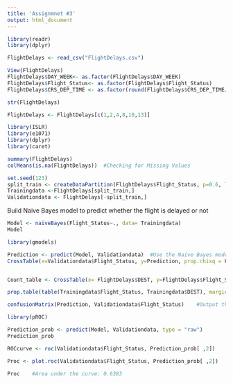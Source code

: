 ```yaml
---
title: 'Assignmnet #3'
output: html_document
---
```


```r
library(readr)
library(dplyr)

FlightDelays <- read_csv("FlightDelays.csv") 

View(FlightDelays)
FlightDelays$DAY_WEEK<- as.factor(FlightDelays$DAY_WEEK)
FlightDelays$Flight_Status<- as.factor(FlightDelays$Flight_Status)
FlightDelays$CRS_DEP_TIME <- as.factor(round(FlightDelays$CRS_DEP_TIME/100))

str(FlightDelays)

FlightDelays <- FlightDelays[c(1,2,4,8,10,13)]

```


```r
library(ISLR)
library(e1071) 
library(dplyr)
library(caret)
```


```r
summary(FlightDelays)
colMeans(is.na(FlightDelays))  #Checking for Missing Values

```


```r
set.seed(123)
split_train <- createDataPartition(FlightDelays$Flight_Status, p=0.6, list=FALSE)   #Split Data into 60%Training and rest Validation
Trainingdata <-FlightDelays[split_train,]
Validationdata <- FlightDelays[-split_train,]

```

Build  Naive Bayes model to predict whether the flight is delayed or not
```r

Model <- naiveBayes(Flight_Status~., data= Trainingdata)
Model

```

```r
library(gmodels)

Prediction <- predict(Model, Validationdata)  #Use the Naive Bayes model to predict whether the flight is delayed or not
CrossTable(x=Validationdata$Flight_Status, y=Prediction, prop.chisq = FALSE) 


Count_table <- CrossTable(x= FlightDelays$DEST, y=FlightDelays$Flight_Status, prop.chisq = FALSE)       # Output both a count table outlining how many and what proportion of flights were delayed and on-time at each of the three airports.

prop.table(table(Trainingdata$Flight_Status, Trainingdata$DEST), margin = 1) #proportion table : At EWR airport 40% flights were delayed, whereas %28 were on time. 

confusionMatrix(Prediction, Validationdata$Flight_Status)    #Output the confusion matrix

```



```r
library(pROC)

Prediction_prob <- predict(Model, Validationdata, type = "raw")
Prediction_prob

ROCcurve <- roc(Validationdata$Flight_Status, Prediction_prob[ ,2])

Proc <- plot.roc(Validationdata$Flight_Status, Prediction_prob[ ,2])

Proc    #Area under the curve: 0.6383

```









